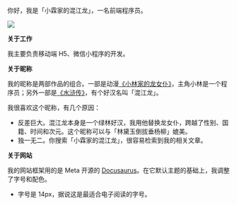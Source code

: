 你好，我是「小霖家的混江龙」，一名前端程序员。

<div style={{
  display: 'flex',
  alignItems: 'center',
  justifyContent: 'center'
}}>
  <img
    src="/img/dragon.jpg"
    style={{
      width: '100px',
      height: '100px'
    }}
  />
</div>

**关于工作**

我主要负责移动端 H5、微信小程序的开发。

**关于昵称**

我的昵称是两部作品的组合。一部是动漫[《小林家的龙女仆》](https://movie.douban.com/subject/26899726/)，主角小林是一个程序员；另外一部是[《水浒传》](https://book.douban.com/subject/30137810/)，有个好汉名叫「混江龙」。

我很喜欢这个昵称，有几个原因：

- 反差巨大。混江龙本身是一个绿林好汉，我用他替换龙女仆，跨越了性别、国籍、时间和次元。这个昵称可以与「林黛玉倒拔垂杨柳」媲美。
- 独一无二。你搜索「小霖家的混江龙」，很容易检索到我的相关文章。

**关于网站**

我的网站框架用的是 Meta 开源的 [Docusaurus](https://docusaurus.io/zh-CN/)。在它默认主题的基础上，我调整了字号和配色。

- 字号是 14px，据说这是最适合电子阅读的字号。
